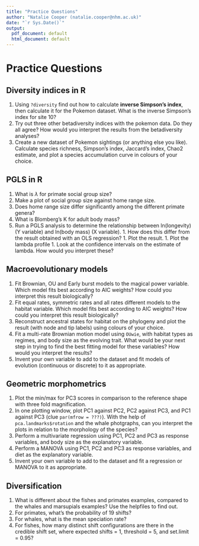 ```yaml
---
title: "Practice Questions"
author: "Natalie Cooper (natalie.cooper@nhm.ac.uk)"
date: "`r Sys.Date()`"
output:
  pdf_document: default
  html_document: default
---
```


# Practice Questions

## Diversity indices in R
1. Using `?diversity` find out how to calculate **inverse Simpson's index**, then calculate it for the Pokemon dataset. What is the inverse Simpson's index for site 10? 
2. Try out three other betadiversity indices with the pokemon data. Do they all agree? How would you interpret the results from the betadiversity analyses?
3. Create a new dataset of Pokemon sightings (or anything else you like).
Calculate species richness, Simpson's index, Jaccard's index, Chao2 estimate, and plot a species accumulation curve in colours of your choice.

## PGLS in R
1. What is $\lambda$ for primate social group size?
2. Make a plot of social group size against home range size. 
3. Does home range size differ significantly among the different primate genera?
4. What is Blomberg's K for adult body mass?
5. Run a PGLS analysis to determine the relationship between ln(longevity) (Y variable) and ln(body mass) (X variable). 
		1. How does this differ from the result obtained with an OLS regression? 
		1. Plot the result.
		1. Plot the lambda profile
		1. Look at the confidence intervals on the estimate of lambda. How would you interpret these?

## Macroevolutionary models
1. Fit Brownian, OU and Early burst models to the magical power variable.
Which model fits best according to AIC weights? How could you interpret this result biologically?
2. Fit equal rates, symmetric rates and all rates different models to the habitat variable.
Which model fits best according to AIC weights? How could you interpret this result biologically?
3. Reconstruct ancestral states for habitat on the phylogeny and plot the result (with node and tip labels) using colours of your choice.
4. Fit a multi-rate Brownian motion model using `OUwie`, with habitat types as regimes, and body size as the evolving trait. 
What would be your next step in trying to find the best fitting model for these variables?
How would you interpret the results?
5. Invent your own variable to add to the dataset and fit models of evolution (continuous or discrete) to it as appropriate.

## Geometric morphometrics
1. Plot the min/max for PC3 scores in comparison to the reference shape with three fold magnification.
2. In one plotting window, plot PC1 against PC2, PC2 against PC3, and PC1 against PC3 (clue `par(mfrow = ???)`). With the help of `pca.landmarks$rotation` and the whale photgraphs, can you interpret the plots in relation to the morphology of the species?
3. Perform a multivariate regression using PC1, PC2 and PC3 as response variables, and body size as the explanatory variable.
4. Perform a MANOVA using PC1, PC2 and PC3 as response variables, and diet as the explanatory variable.
5. Invent your own variable to add to the dataset and fit a regression or MANOVA to it as appropriate.

## Diversification
1. What is different about the fishes and primates examples, compared to the whales and marsupials examples? Use the helpfiles to find out.
2. For primates, what's the probability of 19 shifts?
3. For whales, what is the mean speciation rate?
4. For fishes, how many distinct shift configurations are there in the credible shift set, where expected shifts = 1, threshold = 5, and set.limit = 0.95?

